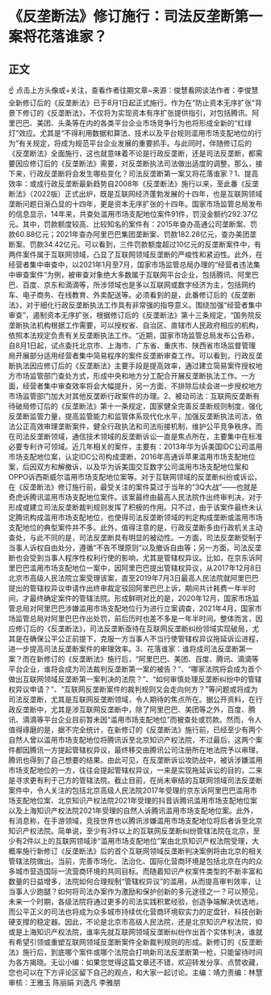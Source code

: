 # 《反垄断法》修订施行：司法反垄断第一案将花落谁家？
## 正文
☝ 点击上方头像或+关注，查看作者往期文章~来源：俊慧看网谈法作者：李俊慧全新修订后的《反垄断法》已于8月1日起正式施行。作为在“防止资本无序扩张”背景下修订的《反垄断法》，不仅将为实现资本有序扩张提供指引，对包括腾讯、阿里巴巴、美团、头条等在内的各类平台企业市场竞争行为也将形成全新的“红绿灯”效应。尤其是“不得利用数据和算法、技术以及平台规则滥用市场支配地位的行为”有关规定，将成为规范平台企业发展的重要抓手。与此同时，伴随修订后的《反垄断法》全面施行，这也就意味着不论是行政反垄断，还是司法反垄断，都需要因应修订后的《反垄断法》需要，对反垄断执法司法做出适度的调整。那么，接下来，行政反垄断将会发生哪些变化？司法反垄断第一案又将花落谁家？1、提高效率：或成行政反垄断最新趋势自2008年《反垄断法》施行以来，至此番《反垄断法》（2022版）正式出炉，既是互联网经济蓬勃发展的十四年，也是互联网领域垄断问题日渐凸显的十四年，更是资本无序扩张的十四年。国家市场监管总局发布的信息显示，14年来，共查处滥用市场支配地位案件91件，罚没金额约292.37亿元。其中，罚款额度较高、比较知名的案件有：2015年查办高通公司垄断案、罚款60.88亿元；2021年查办阿里巴巴集团垄断案、罚款182.28亿元，查办美团垄断案、罚款34.42亿元。可以看到，三件罚款额度超过10亿元的反垄断案件中，有两件案件属于互联网领域，凸显了互联网领域反垄断的严峻性和紧迫性。此外，在经营者集中审查中，以2021年1月至7月，国家市场监管总局办理的“经营者违法集中审查案件”为例，被审查对象绝大多数属于互联网平台企业，包括腾讯、阿里巴巴、百度、京东和滴滴等，所涉领域也是多以互联网或数字经济为主，包括网约车、电子商务、在线教育、外卖配送等。必须看到的是，此番修订后的《反垄断法》，对于细化行政反垄断执法工作具有非常强的指导意义。围绕加强“经营者集中审查”，遏制资本无序扩张，根据修订后的《反垄断法》第十三条规定，“国务院反垄断执法机构根据工作需要，可以授权省、自治区、直辖市人民政府相应的机构，依照本法规定负责有关反垄断执法工作。“近期，国家市场监管总局发布公告称，自8月1日起，试点委托北京市、上海市、广东省、重庆市、陕西省市场监督管理局开展部分适用经营者集中简易程序的案件反垄断审查工作。可以看到，行政反垄断执法因应修订后的《反垄断法》主要手段是提高效率，通过建立简易案件授权地方市场监管部门查处方式，形成中央和地方分工配合开展反垄断执法工作。一方面，经营者集中审查效率将会大幅提升，另一方面，不排除后续会进一步授权地方市场监管部门加大对其他反垄断行政案件的办理。2、被动司法：互联网反垄断有待破局修订后的《反垄断法》第十一条规定，国家健全完善反垄断规则制度，强化反垄断监管力量，提高监管能力和监管体系现代化水平，加强反垄断执法司法，依法公正高效审理垄断案件，健全行政执法和司法衔接机制，维护公平竞争秩序。而在司法反垄断领域，通信技术领域的反垄断诉讼一直是焦点所在，主要集中在标准必要专利许可领域。近几年相关的案件，主要有：2013年华为诉美国IDC公司滥用市场支配地位案，认定IDC公司构成垄断，2016年高通诉苹果滥用市场支配地位案，后因双方和解撤诉，以及华为诉美国交互数字公司滥用市场支配地位案和OPPO诉西斯威尔滥用市场支配地位案等。对于互联网领域的反垄断纠纷或诉讼，在《反垄断法》修订施行前，最受关注的案件莫过于当年的“3Q大战”——也就是奇虎诉腾讯滥用市场支配地位案件。该案最终由最高人民法院作出终审判决，对于形成或建立司法反垄断裁判规则发挥了积极的作用。只不过，由于该案件最终未认定腾讯构成滥用市场支配地位，也使得司法反垄断领域的判定构成垄断或滥用市场支配地位的典型案件并不多。此外，值得注意的是，行政反垄断多由行政机关主动查处，与此不同的是，司法反垄断具有明显的被动性。一方面，司法反垄断受制于当事人诉权自由处分，遵循“不告不理原则”以及撤诉自由等；另一方面，司法反垄断也会受到当事人程序性权利行使的影响，尤其是管辖权异议。比如，在京东诉阿里巴巴滥用市场支配地位一案中，因阿里巴巴提出管辖权异议，从2017年12月8日北京市高级人民法院立案受理该案，直至2019年7月3日最高人民法院就阿里巴巴提出的管辖权异议申请作出终审裁定驳回阿里巴巴上诉，期间共计耗费一年半时间，才最终确定案件的管辖法院。形成鲜明对比的是，2020年12月，国家市场监管总局对阿里巴巴涉嫌滥用市场支配地位行为进行立案调查，2021年4月，国家市场监管总局对阿里巴巴作出处罚，前后历时也差不多是一年半时间。整体而言，因应修订后的《反垄断法》，司法反垄断亟待在互联网反垄断纠纷领域实现破局，尤其是在确保公平公正前提下，克服一方当事人不当行使管辖权异议拖延诉讼进程，进一步提高司法反垄断案件的审理效率。3、花落谁家：谁将成司法反垄断第一案？而在新修订的《反垄断法》施行后，“阿里巴巴、美团、百度、腾讯、滴滴等平台企业，谁将会成为司法裁判反垄断第一案的被告？”、“哪家法院将会成为首个做出互联网领域反垄断第一案判决的法院？”、“如何审慎处理反垄断纠纷中的管辖权异议申请？”、“互联网反垄断案件的裁判规则又会走向何方？”等问题或将成为司法反垄断，尤其是互联网反垄断领域，令人期待的焦点所在。据公开资料，在行政反垄断中，尤其是涉互联网反垄断中，除了阿里巴巴、美团等之外，百度、腾讯、滴滴等平台企业目前暂未因“滥用市场支配地位”而被查处或罚款。然而，令人值得琢磨的是，据不完全统计，在新修订的《反垄断法》施行前，已经至少有两个自然人曾以滥用市场支配地位将腾讯诉至北京知识产权法院，不过最后，这两个案件都因腾讯一方提起管辖权异议，最终移交由腾讯公司注册所在地法院予以审理，腾讯也得到了自己想要的结果。由此可见，在反垄断诉讼攻防战中，被诉涉嫌滥用市场支配地位的一方，往往会提起管辖权异议，一来是实现拖延诉讼的目的，二来是寻求更有利于己方的管辖法院。截止目前，在尚未审结的互联网领域司法反垄断案件中，令人关注的包括北京高级人民法院2017年受理的京东诉阿里巴巴滥用市场支配地位案、北京知识产权法院2021年受理的抖音诉腾讯滥用市场支配地位案以及上海知识产权法院2021年受理的自然人诉腾讯滥用市场支配地位案。此外，有消息称，在手游领域，竞技世界也以腾讯涉嫌滥用市场支配地位将后者诉至北京知识产权法院。简单说，至少有3件以上的互联网反垄断纠纷管辖法院在北京，至少有2件以上的互联网领域涉“滥用市场支配地位”案由北京知识产权法院受理，大概率施行新修订《反垄断法》后的首个互联网领域反垄断判决案例将由北京的相关管辖法院做出。当前，完善市场化、法治化、国际化营商环境是包括北京在内的众多城市营造国际一流营商环境的共同目标。而随着知识产权案件类型的不断丰富和数量的日益增多，法院如何合理规制“管辖权异议”的滥用，从而提高审判效率，让当事人少跑腿？如何将司法办案作为激励和保护创新的多元途径之一？可以预见，未来一个时期，各级法院将通过更多的司法实践积累经验，创造争端解决优选地，而公平正义的司法也将成为众多城市持续优化营商环境软实力的定盘针、科技创新硬支撑的稳定器。因此，不论是北京市高级人民法院，还是北京知识产权法院，抑或是上海知识产权法院，谁率先就互联网领域反垄断纠纷作出首个实体判决，谁就有希望引领或重塑互联网领域反垄断案件全新裁判规则的形成。新修订的《反垄断法》施行后，到底哪个案件或哪个法院会打响新司法反垄断第一枪，只能留待时间为各方揭晓。无讼小编：如果您觉得这篇文章还不错，欢迎转发分享、点赞收藏，您也可以在下方评论区留下自己的观点，和大家一起讨论。主编：靖力责编：林慧审核：王雅玉 陈丽娟 刘逸凡 李雅朋